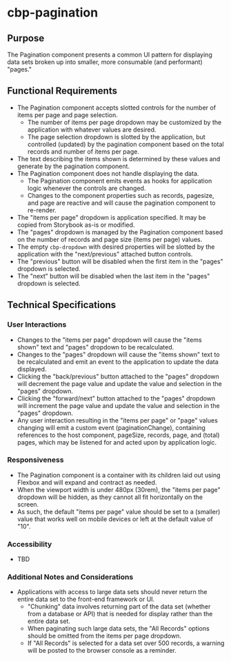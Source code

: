
<Meta title="Components/Pagination/Specifications" />

# cbp-pagination

## Purpose

The Pagination component presents a common UI pattern for displaying data sets broken up into smaller, more consumable (and performant) "pages."

## Functional Requirements

* The Pagination component accepts slotted controls for the number of items per page and page selection.
  * The number of items per page dropdown may be customized by the application with whatever values are desired.
  * The page selection dropdown is slotted by the application, but controlled (updated) by the pagination component based on the total records and number of items per page.
* The text describing the items shown is determined by these values and generate by the pagination component.
* The Pagination component does not handle displaying the data.
  * The Pagination component emits events as hooks for application logic whenever the controls are changed.
  * Changes to the component properties such as records, pagesize, and page are reactive and will cause the pagination component to re-render.
* The "items per page" dropdown is application specified. It may be copied from Storybook as-is or modified.
* The "pages" dropdown is managed by the Pagination component based on the number of records and page size (items per page) values. 
* The empty `cbp-dropdown` with desired properties will be slotted by the application with the "next/previous" attached button controls.
* The "previous" button will be disabled when the first item in the "pages" dropdown is selected.
* The "next" button will be disabled when the last item in the "pages" dropdown is selected.

## Technical Specifications

### User Interactions

* Changes to the "items per page" dropdown will cause the "items shown" text and "pages" dropdown to be recalculated.
* Changes to the "pages" dropdown will cause the "items shown" text to be recalculated and emit an event to the application to update the data displayed.
* Clicking the "back/previous" button attached to the "pages" dropdown will decrement the page value and update the value and selection in the "pages" dropdown.
* Clicking the "forward/next" button attached to the "pages" dropdown will increment the page value and update the value and selection in the "pages" dropdown.
* Any user interaction resulting in the "items per page" or "page" values changing will emit a custom event (paginationChange), containing references to the host component, pageSize, records, page, and (total) pages, which may be listened for and acted upon by application logic.

### Responsiveness

* The Pagination component is a container with its children laid out using Flexbox and will expand and contract as needed.
* When the viewport width is under 480px (30rem), the "items per page" dropdown will be hidden, as they cannot all fit horizontally on the screen.
* As such, the default "items per page" value should be set to a (smaller) value that works well on mobile devices or left at the default value of "10".

### Accessibility

* TBD

### Additional Notes and Considerations

* Applications with access to large data sets should never return the entire data set to the front-end framework or UI.
  * "Chunking" data involves returning part of the data set (whether from a database or API) that is needed for display rather than the entire data set.
  * When paginating such large data sets, the "All Records" options should be omitted from the items per page dropdown.
  * If "All Records" is selected for a data set over 500 records, a warning will be posted to the browser console as a reminder.